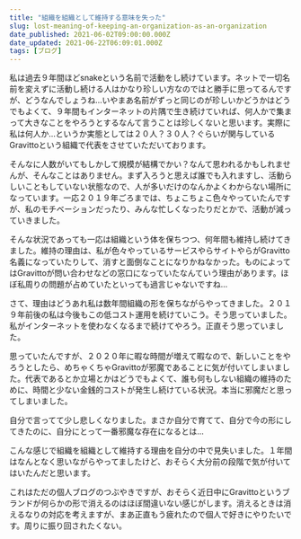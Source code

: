 ```yaml
---
title: "組織を組織として維持する意味を失った"
slug: lost-meaning-of-keeping-an-organization-as-an-organization
date_published: 2021-06-02T09:00:00.000Z
date_updated: 2021-06-22T06:09:01.000Z
tags: [ブログ]
---
```


私は過去９年間ほどsnakeという名前で活動をし続けています。ネットで一切名前を変えずに活動し続ける人はかなり珍しい方なのではと勝手に思ってるんですが、どうなんでしょうね...いやまあ名前がずっと同じのが珍しいかどうかはどうでもよくて、９年間もインターネットの片隅で生き続けていれば、何人かで集まって大きなことをやろうとするなんて言うことは珍しくないと思います。実際に私は何人か...というか実態としては２０人？３０人？ぐらいが関与しているGravittoという組織で代表をさせていただいております。

そんなに人数がいてもしかして規模が結構でかい？なんて思われるかもしれませんが、そんなことはありません。まず入ろうと思えば誰でも入れますし、活動らしいこともしていない状態なので、人が多いだけのなんかよくわからない場所になっています。一応２０１９年ごろまでは、ちょこちょこ色々やっていたんですが、私のモチベーションだったり、みんな忙しくなったりだとかで、活動が減っていきました。

そんな状況であっても一応は組織という体を保ちつつ、何年間も維持し続けてきました。維持の理由は、私が色々やっているサービスやらサイトやらがGravitto名義になっていたりして、消すと面倒なことになりかねなかった。ものによってはGravittoが問い合わせなどの窓口になっていたなんていう理由があります。ほぼ私周りの問題が占めていたといっても過言じゃないですね...

さて、理由はどうあれ私は数年間組織の形を保ちながらやってきました。２０１９年前後の私は今後もこの低コスト運用を続けていこう。そう思っていました。私がインターネットを使わなくなるまで続けてやろう。正直そう思っていました。

思っていたんですが、２０２０年に暇な時間が増えて暇なので、新しいことをやろうとしたら、めちゃくちゃGravittoが邪魔であることに気が付いてしまいました。代表であるとか立場とかはどうでもよくて、誰も何もしない組織の維持のために、時間と少ない金銭的コストが発生し続けている状況。本当に邪魔だと思ってしまいました。

自分で言ってて少し悲しくなりました。まさか自分で育てて、自分で今の形にしてきたのに、自分にとって一番邪魔な存在になるとは...

こんな感じで組織を組織として維持する理由を自分の中で見失いました。１年間はなんとなく思いながらやってましたけど、おそらく大分前の段階で気が付いてはいたんだと思います。

これはただの個人ブログのつぶやきですが、おそらく近日中にGravittoというブランドが何らかの形で消えるのはほぼ間違いない感じがします。消えるときは消えるなりの対応を考えますが、まあ正直もう疲れたので個人で好きにやりたいです。周りに振り回されたくない。
